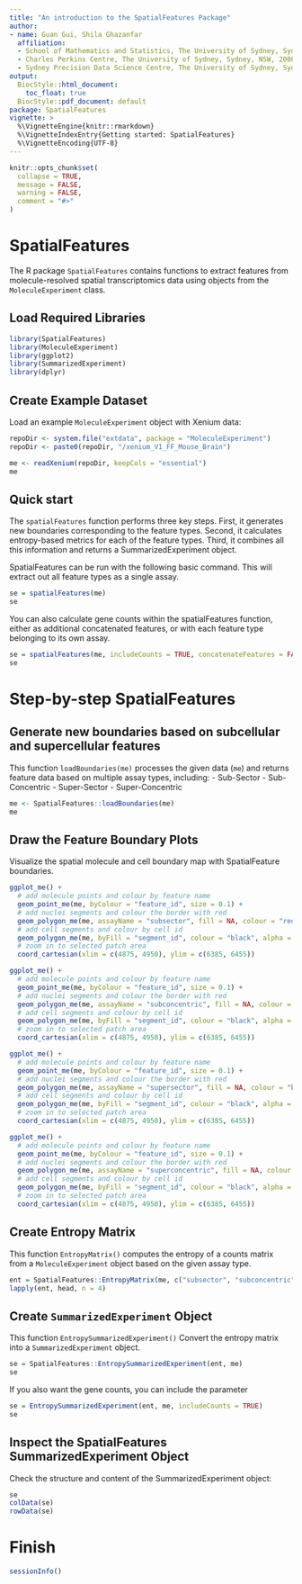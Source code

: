 ```yaml
---
title: "An introduction to the SpatialFeatures Package"
author:
- name: Guan Gui, Shila Ghazanfar
  affiliation:
  - School of Mathematics and Statistics, The University of Sydney, Sydney, NSW, 2006, Australia
  - Charles Perkins Centre, The University of Sydney, Sydney, NSW, 2006, Australia
  - Sydney Precision Data Science Centre, The University of Sydney, Sydney, NSW, 2006, Australia
output:
  BiocStyle::html_document:
    toc_float: true
  BiocStyle::pdf_document: default
package: SpatialFeatures
vignette: >
  %\VignetteEngine{knitr::rmarkdown}
  %\VignetteIndexEntry{Getting started: SpatialFeatures}
  %\VignetteEncoding{UTF-8}
---
```


```r
knitr::opts_chunk$set(
  collapse = TRUE,
  message = FALSE,
  warning = FALSE,
  comment = "#>"
)
```

# SpatialFeatures
The R package `SpatialFeatures` contains functions to extract features from molecule-resolved spatial transcriptomics data using objects from the `MoleculeExperiment` class.

## Load Required Libraries
```r
library(SpatialFeatures)
library(MoleculeExperiment)
library(ggplot2)
library(SummarizedExperiment)
library(dplyr)
```

## Create Example Dataset
Load an example `MoleculeExperiment` object with Xenium data:
```r
repoDir <- system.file("extdata", package = "MoleculeExperiment")
repoDir <- paste0(repoDir, "/xenium_V1_FF_Mouse_Brain")

me <- readXenium(repoDir, keepCols = "essential")
me
```

## Quick start

The `spatialFeatures` function performs three key steps. First, it generates new
boundaries corresponding to the feature types. Second, it calculates entropy-based
metrics for each of the feature types. Third, it combines all this information 
and returns a SummarizedExperiment object.

SpatialFeatures can be run with the following basic command. This will extract
out all feature types as a single assay.

```r
se = spatialFeatures(me)
se
```
You can also calculate gene counts within the spatialFeatures function, either
as additional concatenated features, or with each feature type belonging to its
own assay.

```r
se = spatialFeatures(me, includeCounts = TRUE, concatenateFeatures = FALSE)
se
```

# Step-by-step SpatialFeatures

## Generate new boundaries based on subcellular and supercellular features

This function `loadBoundaries(me)` processes the given data (`me`) and returns feature data based on multiple assay types, including:
- Sub-Sector
- Sub-Concentric
- Super-Sector
- Super-Concentric
```r
me <- SpatialFeatures::loadBoundaries(me)
me
```


## Draw the Feature Boundary Plots

Visualize the spatial molecule and cell boundary map with SpatialFeature boundaries.
```r
ggplot_me() +
  # add molecule points and colour by feature name
  geom_point_me(me, byColour = "feature_id", size = 0.1) +
  # add nuclei segments and colour the border with red
  geom_polygon_me(me, assayName = "subsector", fill = NA, colour = "red") +
  # add cell segments and colour by cell id
  geom_polygon_me(me, byFill = "segment_id", colour = "black", alpha = 0.1) +
  # zoom in to selected patch area
  coord_cartesian(xlim = c(4875, 4950), ylim = c(6385, 6455))

ggplot_me() +
  # add molecule points and colour by feature name
  geom_point_me(me, byColour = "feature_id", size = 0.1) +
  # add nuclei segments and colour the border with red
  geom_polygon_me(me, assayName = "subconcentric", fill = NA, colour = "red") +
  # add cell segments and colour by cell id
  geom_polygon_me(me, byFill = "segment_id", colour = "black", alpha = 0.1) +
  # zoom in to selected patch area
  coord_cartesian(xlim = c(4875, 4950), ylim = c(6385, 6455))

ggplot_me() +
  # add molecule points and colour by feature name
  geom_point_me(me, byColour = "feature_id", size = 0.1) +
  # add nuclei segments and colour the border with red
  geom_polygon_me(me, assayName = "supersector", fill = NA, colour = "blue") +
  # add cell segments and colour by cell id
  geom_polygon_me(me, byFill = "segment_id", colour = "black", alpha = 0.1) +
  # zoom in to selected patch area
  coord_cartesian(xlim = c(4875, 4950), ylim = c(6385, 6455))

ggplot_me() +
  # add molecule points and colour by feature name
  geom_point_me(me, byColour = "feature_id", size = 0.1) +
  # add nuclei segments and colour the border with red
  geom_polygon_me(me, assayName = "superconcentric", fill = NA, colour = "blue") +
  # add cell segments and colour by cell id
  geom_polygon_me(me, byFill = "segment_id", colour = "black", alpha = 0.1) +
  # zoom in to selected patch area
  coord_cartesian(xlim = c(4875, 4950), ylim = c(6385, 6455))
```

## Create Entropy Matrix

This function `EntropyMatrix()` computes the entropy of a counts matrix from a `MoleculeExperiment` object based on the given assay type.
```r
ent = SpatialFeatures::EntropyMatrix(me, c("subsector", "subconcentric", "supersector", "superconcentric"), nCores = 1)
lapply(ent, head, n = 4)
```

## Create `SummarizedExperiment` Object

This function `EntropySummarizedExperiment()` Convert the entropy matrix into a `SummarizedExperiment` object.
```r
se = SpatialFeatures::EntropySummarizedExperiment(ent, me)
se
```

If you also want the gene counts, you can include the parameter

```r
se = EntropySummarizedExperiment(ent, me, includeCounts = TRUE)
se
```

## Inspect the SpatialFeatures SummarizedExperiment Object
Check the structure and content of the SummarizedExperiment object:
```r
se
colData(se)
rowData(se)
```

# Finish

```r
sessionInfo()
```


